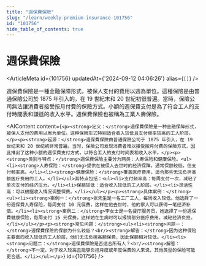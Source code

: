 ```yaml
---
title: "週保費保險"
slug: "/learn/weekly-premium-insurance-101756"
id: "101756"
hide_table_of_contents: true
---
```



# 週保費保險

<ArticleMeta id={101756} updatedAt={'2024-09-12 04:06:26'} alias={`[]`} />
<div className='border-solid border-b border-t-0 my-4 border-[var(--ifm-color-gray-300)]' />

週保費保險是一種金融保障形式，被保人支付的費用以週為單位。這種保險是由普通保險公司於 1875 年引入的，在 19 世紀末和 20 世紀初很普遍。當時，保險公司無法讓消費者接受按月付費的保險方式。小額的週保費支付是為了符合工人的支付時間表和謙遜的收入水平。週保費保險也被稱為工業人壽保險。

<AIContent content={`<p><strong>定义：</strong>週保費保險是一种金融保障形式，被保人支付的费用以周为单位。这种保險形式特别适合收入较低且支付频率较高的工人阶层。</p><p><strong>起源：</strong>週保費保險由普通保險公司于 1875 年引入，在 19 世纪末和 20 世纪初非常普遍。当时，保險公司发现消费者难以接受按月付费的保險方式，因此推出了这种小额的週保費支付方式，以符合工人的支付时间表和收入水平。</p><p><strong>类别与特点：</strong>週保費保險主要分为两类：人寿保险和健康保险。<ul><li><strong>人寿保险：</strong>提供在被保人去世时的经济保障，通常保额较低，但支付频率高。</li><li><strong>健康保险：</strong>覆盖医疗费用，适合那些无法负担高额医疗费用的工人。</li></ul>其特点包括：<ul><li>支付频率高：每周支付一次，减轻了单次支付的经济压力。</li><li>保额较低：适合收入较低的工人阶层。</li><li>灵活性高：可以根据收入情况调整保费。</li></ul></p><p><strong>具体案例：</strong><ul><li><strong>案例一：</strong>张先生是一名工厂工人，每周收入较低。他选择了一份週保費人寿保险，每周支付 10 元保费，这样在他去世时，他的家人可以获得一笔经济补偿。</li><li><strong>案例二：</strong>李女士是一名餐厅服务员，她选择了一份週保費健康保险，每周支付 15 元保费，这样她在生病时可以报销部分医疗费用，减轻经济负担。</li></ul></p><p><strong>常见问题：</strong><ul><li><strong>问题一：</strong>週保費保險的保额为什么较低？<br/><strong>解答：</strong>因为这种保险主要面向收入较低的工人阶层，他们无法负担高额保费，因此保额相对较低。</li><li><strong>问题二：</strong>週保費保險是否适合所有人？<br/><strong>解答：</strong>不一定。对于收入较高且能够负担月度或年度保费的人来说，其他类型的保险可能更合适。</li></ul></p>`} id={101756} />
